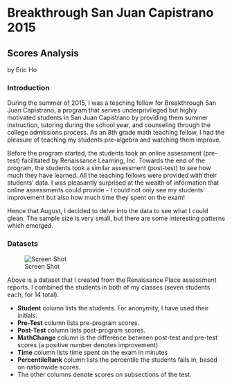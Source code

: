# Breakthrough San Juan Capistrano 2015 
## Scores Analysis

by Eric Ho

### Introduction

During the summer of 2015, I was a teaching fellow for Breakthrough San Juan Capistrano, a program that serves
underprivileged but highly motivated students in San Juan Capistrano by providing them summer instruction, tutoring 
during the school year, and counseling through the college admissions process. As an 8th grade math teaching fellow,
I had the pleasure of teaching my students pre-algebra and watching them improve.

Before the program started, the students took an online assessment (pre-test) facilitated by Renaissance Learning, Inc. Towards
the end of the program, the students took a similar assessment (post-test) to see how much they have learned. All the
teaching fellows were provided with their students' data. I was pleasantly surprised at the wealth of information that
online assessments could provide - I could not only see my students' improvement but also how much time they spent on the
exam!

Hence that August, I decided to delve into the data to see what I could glean. The sample size is very small, but there
are some interesting patterns which emerged. 

### Datasets

![Screen Shot](https://github.com/ohrice/BTSJC/blob/master/images/Data.png)

Above is a dataset that I created from the Renaissance Place assessment reports. I combined the students in
both of my classes (seven students each, for 14 total).

* **Student** column lists the students. For anonymity, I have used their initials.
* **Pre-Test** column lists pre-program scores.
* **Post-Test** column lists post-program scores.
* **MathChange** column is the difference between post-test and pre-test scores (a positive number denotes improvement).
* **Time** column lists time spent on the exam in minutes
* **PercentileRank** column lists the percentile the students falls in, based on nationwide scores.
* The other columns denote scores on subsections of the test.
